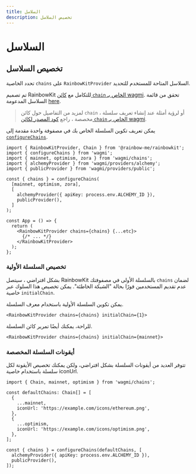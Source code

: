 ```yaml
---
title: السلاسل
description: تخصيص السلاسل
---
```


# السلاسل

## تخصيص السلاسل

تحدد الخاصية `chains` على `RainbowKitProvider` السلاسل المتاحة للمستخدم للتحديد.

تم تصميم RainbowKit للتكامل مع [كائن `chain` الخاص بـ wagmi](https://wagmi.sh/react/chains). تحقق من قائمة السلاسل المدعومة [here](https://wagmi.sh/react/chains#supported-chains).

> لمزيد من التفاصيل حول كائن `chain` ، أو لرؤية أمثلة عند إنشاء تعريف سلسلة مخصصة ، راجع [كود المصدر لكائن `chain` الخاص بـ wagmi](https://github.com/wagmi-dev/references/blob/main/packages/chains/src/types.ts).

يمكن تعريف تكوين السلسلة الخاص بك في مصفوفة واحدة مقدمة إلى [`configureChains`](https://wagmi.sh/react/providers/configuring-chains).

```tsx
import { RainbowKitProvider, Chain } from '@rainbow-me/rainbowkit';
import { configureChains } from 'wagmi';
import { mainnet, optimism, zora } from 'wagmi/chains';
import { alchemyProvider } from 'wagmi/providers/alchemy';
import { publicProvider } from 'wagmi/providers/public';

const { chains } = configureChains(
  [mainnet, optimism, zora],
  [
    alchemyProvider({ apiKey: process.env.ALCHEMY_ID }),
    publicProvider(),
  ]
);

const App = () => {
  return (
    <RainbowKitProvider chains={chains} {...etc}>
      {/* ... */}
    </RainbowKitProvider>
  );
};
```

### تخصيص السلسلة الأولية

بشكل افتراضي ، سيتصل RainbowKit بالسلسلة الأولى في مصفوفتك `chains` لضمان عدم تقديم المستخدمين فورًا بحالة "الشبكة الخاطئة". يمكن تخصيص هذا السلوك عبر خاصية `initialChain`.

يمكن تكوين السلسلة الأولية باستخدام معرف السلسلة.

```tsx
<RainbowKitProvider chains={chains} initialChain={1}>
```

للراحة، يمكنك أيضًا تمرير كائن السلسلة.

```tsx
<RainbowKitProvider chains={chains} initialChain={mainnet}>
```

### أيقونات السلسلة المخصصة

تتوفر العديد من أيقونات السلسلة بشكل افتراضي، ولكن يمكنك تخصيص الأيقونة لكل سلسلة باستخدام خاصية iconUrl.

```tsx
import { Chain, mainnet, optimism } from 'wagmi/chains';

const defaultChains: Chain[] = [
  {
    ...mainnet,
    iconUrl: 'https://example.com/icons/ethereum.png',
  },
  {
    ...optimism,
    iconUrl: 'https://example.com/icons/optimism.png',
  },
];

const { chains } = configureChains(defaultChains, [
  alchemyProvider({ apiKey: process.env.ALCHEMY_ID }),
  publicProvider(),
]);
```
